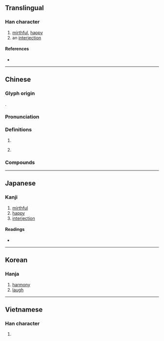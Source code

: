 {{also|譆}}
{{character info}}
==Translingual==

===Han character===
{{Han char|rn=30|rad=口|as=12|sn=15|four=64061|canj=RGRR|ids=⿰口喜}}

# [[mirthful]], [[happy]]
# an [[interjection]]

====References====
* {{Han ref|kx=0207.300|dkj=04276|dj=0430.250|hdz=10680.150|uh=563B|ud=22075|bh=BC48|bd=48200}}

----

==Chinese==
{{zh-forms}}

===Glyph origin===
{{Han etym}}
{{Han compound|口|喜|ls=psc|c1=s|c2=p|t1=mouth}}.

===Pronunciation===
{{zh-pron
|m=xī
|c=hei1
|h=pfs=
|md=
|mn=hi
|w=
|mc=y
|oc=y
|cat=
}}

===Definitions===
{{zh-hanzi}}

# {{n-g|Expression of [[surprise]].}}
# {{lb|zh|onomatopoeia}} {{n-g|A representation for [[laughter]].}}

===Compounds===
{{zh-der|嘻哈|嘻笑|嘻和|嘻嘻|嘻嘻哈哈|噫嘻|嘻嘻笑笑|嘻嘻嗄嗄|嘻皮笑臉|樂嘻嘻|笑嘻嘻|言笑嘻怡|嘻嘻嘩嘩:hi-hi-hōa-hōa;Min Nan}}

----

==Japanese==

===Kanji===
{{ja-kanji|grade=|rs=口12}}

# [[mirthful]]
# [[happy]]
# [[interjection]]

====Readings====
* {{ja-readings
|goon=き
|kanon=い
|kun=[[いましめ]] (imashime), [[やはらぐ]] (yaharagu), [[ああ]] (aa), [[わらふ]] (warafu)
}}

----

==Korean==

===Hanja===
{{ko-hanja|hangeul=희|rv=hui|mr=hŭi}}

# [[harmony]]
# [[laugh]]

----

==Vietnamese==

===Han character===
{{vi-hantu|[[hi]], [[hảy]], [[hề]], [[hì]], [[hí]]|rs=口12}}

# {{rfdef|vi|sort=口12}}